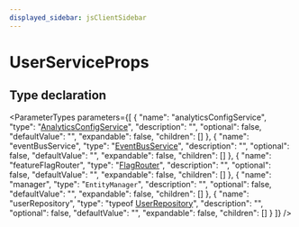 ```yaml
---
displayed_sidebar: jsClientSidebar
---
```



# UserServiceProps

## Type declaration

<ParameterTypes parameters={[
  {
    "name": "analyticsConfigService",
    "type": "[AnalyticsConfigService](../classes/internal.internal.AnalyticsConfigService.mdx)",
    "description": "",
    "optional": false,
    "defaultValue": "",
    "expandable": false,
    "children": []
  },
  {
    "name": "eventBusService",
    "type": "[EventBusService](../classes/internal.internal.EventBusService.mdx)",
    "description": "",
    "optional": false,
    "defaultValue": "",
    "expandable": false,
    "children": []
  },
  {
    "name": "featureFlagRouter",
    "type": "[FlagRouter](../classes/internal.FlagRouter.mdx)",
    "description": "",
    "optional": false,
    "defaultValue": "",
    "expandable": false,
    "children": []
  },
  {
    "name": "manager",
    "type": "`EntityManager`",
    "description": "",
    "optional": false,
    "defaultValue": "",
    "expandable": false,
    "children": []
  },
  {
    "name": "userRepository",
    "type": "typeof [UserRepository](../../modules/internal.mdx#userrepository)",
    "description": "",
    "optional": false,
    "defaultValue": "",
    "expandable": false,
    "children": []
  }
]} />
